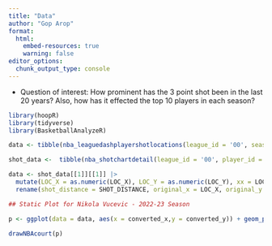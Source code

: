 ```yaml
---
title: "Data"
author: "Gop Arop"
format: 
  html:
    embed-resources: true
    warning: false
editor_options: 
  chunk_output_type: console
---
```


-   Question of interest: How prominent has the 3 point shot been in the last 20 years? Also, how has it effected the top 10 players in each season?

```r
library(hoopR)
library(tidyverse)
library(BasketballAnalyzeR)
```

```r
data <- tibble(nba_leaguedashplayershotlocations(league_id = '00', season = "2023-24")) 

shot_data <-  tibble(nba_shotchartdetail(league_id = '00', player_id = '202696', season = "2023-24"))

data <- shot_data[[1]][[1]] |> 
  mutate(LOC_X = as.numeric(LOC_X), LOC_Y = as.numeric(LOC_Y), xx = LOC_X/10, yy = LOC_Y/10 - 41.75) |> 
  rename(shot_distance = SHOT_DISTANCE, original_x = LOC_X, original_y = LOC_Y, converted_y = yy, converted_x = xx)
```


```r
## Static Plot for Nikola Vucevic - 2022-23 Season

p <- ggplot(data = data, aes(x = converted_x,y = converted_y)) + geom_point() + coord_fixed() + theme(panel.grid.major = element_blank(), panel.grid.minor = element_blank(), panel.background = element_rect(fill = "white"), axis.title = element_blank(), axis.text = element_blank(), axis.ticks = element_blank())

drawNBAcourt(p)
```




